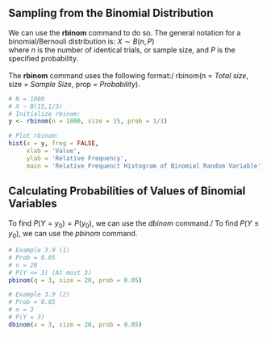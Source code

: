 ## Sampling from the Binomial Distribution

We can use the **rbinom** command to do so. The general notation for a binomial/Bernouli distribution is: $X\sim B(n,P)$\
where $n$ is the number of identical trials, or sample size, and $P$ is the specified probability.\
\
The **rbinom** command uses the following format:/ rbinom(n = *Total size*, size = *Sample Size*, prop = *Probability*).

```r
# N = 1000
# X ~ B(15,1/3)
# Initialize rbinom:
y <- rbinom(n = 1000, size = 15, prob = 1/3)

# Plot rbinom:
hist(x = y, freq = FALSE,
     xlab = 'Value',
     ylab = 'Relative Frequency',
     main = 'Relative Frequenct Histogram of Binomial Random Variable')
```

## Calculating Probabilities of Values of Binomial Variables

To find $P(Y = y_0) = P(y_0)$, we can use the *dbinom* command./
To find $P(Y\leq y_0)$, we can use the *pbinom* command.
```r
# Example 3.9 (1)
# Prob = 0.05
# n = 20
# P(Y <= 3) (At most 3)
pbinom(q = 3, size = 20, prob = 0.05)
```

```r
# Example 3.9 (2)
# Prob = 0.05
# n = 3
# P(Y = 3)
dbinom(x = 3, size = 20, prob = 0.05)
```




